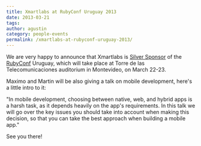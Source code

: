 ```yaml
---
title: Xmartlabs at RubyConf Uruguay 2013
date: 2013-03-21
tags:
author: agustin
category: people-events
permalink: /xmartlabs-at-rubyconf-uruguay-2013/
---
```


<p>
  We are very happy to announce that Xmartlabs is <a href="http://rubyconfuruguay.org/#sponsors" target="_blank">Silver Sponsor</a> of the <a href="http://rubyconfuruguay.org/" target="_blank">RubyConf</a> Uruguay, which will take place at Torre de las
  Telecomunicaciones auditorium in Montevideo, on March 22-23.
</p>
<p>Maximo and Martin will be also giving a talk on mobile development, here's a little intro to it:
</p>
<p>"In mobile development, choosing between native, web, and hybrid apps is a harsh task, as it depends heavily on the app's requirements.
In this talk we will go over the key issues you should take into account when making this decision, so that you can take the best approach when building a mobile app."
</p>
<p>See you there!</p>
